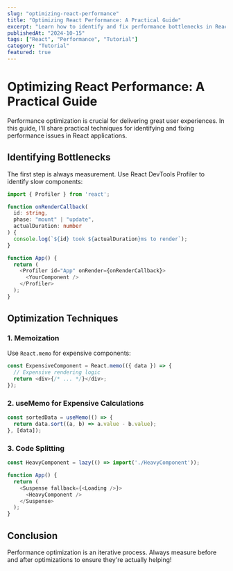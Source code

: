 ```yaml
---
slug: "optimizing-react-performance"
title: "Optimizing React Performance: A Practical Guide"
excerpt: "Learn how to identify and fix performance bottlenecks in React applications using profiling tools and optimization techniques."
publishedAt: "2024-10-15"
tags: ["React", "Performance", "Tutorial"]
category: "Tutorial"
featured: true
---
```


# Optimizing React Performance: A Practical Guide

Performance optimization is crucial for delivering great user experiences. In this guide, I'll share practical techniques for identifying and fixing performance issues in React applications.

## Identifying Bottlenecks

The first step is always measurement. Use React DevTools Profiler to identify slow components:

```typescript
import { Profiler } from 'react';

function onRenderCallback(
  id: string,
  phase: "mount" | "update",
  actualDuration: number
) {
  console.log(`${id} took ${actualDuration}ms to render`);
}

function App() {
  return (
    <Profiler id="App" onRender={onRenderCallback}>
      <YourComponent />
    </Profiler>
  );
}
```

## Optimization Techniques

### 1. Memoization

Use `React.memo` for expensive components:

```typescript
const ExpensiveComponent = React.memo(({ data }) => {
  // Expensive rendering logic
  return <div>{/* ... */}</div>;
});
```

### 2. useMemo for Expensive Calculations

```typescript
const sortedData = useMemo(() => {
  return data.sort((a, b) => a.value - b.value);
}, [data]);
```

### 3. Code Splitting

```typescript
const HeavyComponent = lazy(() => import('./HeavyComponent'));

function App() {
  return (
    <Suspense fallback={<Loading />}>
      <HeavyComponent />
    </Suspense>
  );
}
```

## Conclusion

Performance optimization is an iterative process. Always measure before and after optimizations to ensure they're actually helping!
